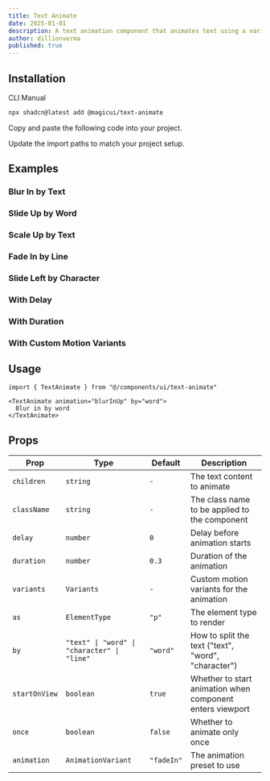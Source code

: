 ```yaml
---
title: Text Animate
date: 2025-01-01
description: A text animation component that animates text using a variety of different animations.
author: dillionverma
published: true
---
```


<ComponentPreview name="text-animate-demo" />

## Installation

<Tabs defaultValue="cli">

<TabsList>
  <TabsTrigger value="cli">CLI</TabsTrigger>
  <TabsTrigger value="manual">Manual</TabsTrigger>
</TabsList>
<TabsContent value="cli">

```bash
npx shadcn@latest add @magicui/text-animate
```

</TabsContent>

<TabsContent value="manual">

<Steps>

<Step>Copy and paste the following code into your project.</Step>

<ComponentSource name="text-animate" />

<Step>Update the import paths to match your project setup.</Step>

</Steps>

</TabsContent>

</Tabs>

## Examples

### Blur In by Text

<ComponentPreview name="text-animate-demo-2" />

### Slide Up by Word

<ComponentPreview name="text-animate-demo-3" />

### Scale Up by Text

<ComponentPreview name="text-animate-demo-4" />

### Fade In by Line

<ComponentPreview name="text-animate-demo-5" />

### Slide Left by Character

<ComponentPreview name="text-animate-demo-6" />

### With Delay

<ComponentPreview name="text-animate-demo-7" />

### With Duration

<ComponentPreview name="text-animate-demo-8" />

### With Custom Motion Variants

<ComponentPreview name="text-animate-demo-9" />

## Usage

```tsx showLineNumbers
import { TextAnimate } from "@/components/ui/text-animate"
```

```tsx showLineNumbers
<TextAnimate animation="blurInUp" by="word">
  Blur in by word
</TextAnimate>
```

## Props

| Prop          | Type                                        | Default    | Description                                               |
| ------------- | ------------------------------------------- | ---------- | --------------------------------------------------------- |
| `children`    | `string`                                    | `-`        | The text content to animate                               |
| `className`   | `string`                                    | `-`        | The class name to be applied to the component             |
| `delay`       | `number`                                    | `0`        | Delay before animation starts                             |
| `duration`    | `number`                                    | `0.3`      | Duration of the animation                                 |
| `variants`    | `Variants`                                  | `-`        | Custom motion variants for the animation                  |
| `as`          | `ElementType`                               | `"p"`      | The element type to render                                |
| `by`          | `"text" \| "word" \| "character" \| "line"` | `"word"`   | How to split the text ("text", "word", "character")       |
| `startOnView` | `boolean`                                   | `true`     | Whether to start animation when component enters viewport |
| `once`        | `boolean`                                   | `false`    | Whether to animate only once                              |
| `animation`   | `AnimationVariant`                          | `"fadeIn"` | The animation preset to use                               |
